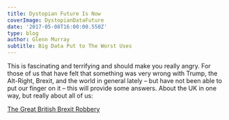 ---
title: Dystopian Future Is Now 
coverImage: DystopianDataFuture
date: '2017-05-08T16:00:00.550Z'
type: blog
author: Glenn Murray
subtitle: Big Data Put to The Worst Uses
---
This is fascinating and terrifying and should make you really angry. For those of us that have felt that something was very wrong with Trump, the Alt-Right, Brexit, and the world in general lately – but have not been able to put our finger on it – this will provide some answers. About the UK in one way, but really about all of us:

<a href="https://www.theguardian.com/technology/2017/may/07/the-great-british-brexit-robbery-hijacked-democracy">The Great British Brexit Robbery</a>
